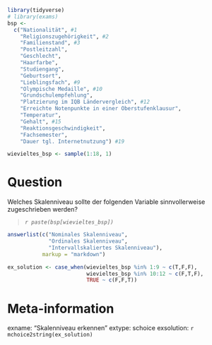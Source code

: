 ```r
library(tidyverse)
# library(exams)
bsp <- 
  c("Nationalität", #1
    "Religionszugehörigkeit", #2
    "Familienstand", #3
    "Postleitzahl",
    "Geschlecht",
    "Haarfarbe",
    "Studiengang",
    "Geburtsort",
    "Lieblingsfach", #9
    "Olympische Medaille", #10
    "Grundschulempfehlung",
    "Platzierung im IQB Ländervergleich", #12
    "Erreichte Notenpunkte in einer Oberstufenklausur",
    "Temperatur",
    "Gehalt", #15
    "Reaktionsgeschwindigkeit",
    "Fachsemester",
    "Dauer tgl. Internetnutzung") #19

wievieltes_bsp <- sample(1:18, 1)
```


Question
========
Welches Skalenniveau sollte der folgenden Variable sinnvollerweise zugeschrieben werden?

> _`r paste(bsp[wievieltes_bsp])`_


```r
answerlist(c("Nominales Skalenniveau",
             "Ordinales Skalenniveau", 
             "Intervallskaliertes Skalenniveau"), 
           markup = "markdown")
```


```r
ex_solution <- case_when(wievieltes_bsp %in% 1:9 ~ c(T,F,F),
                         wievieltes_bsp %in% 10:12 ~ c(F,T,F),
                         TRUE ~ c(F,F,T))
```


Meta-information
================
exname: "Skalenniveau erkennen"
extype: schoice
exsolution: `r mchoice2string(ex_solution)`
